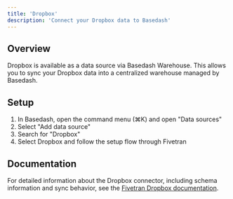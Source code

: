 ```yaml
---
title: 'Dropbox'
description: 'Connect your Dropbox data to Basedash'
---
```


## Overview

Dropbox is available as a data source via Basedash Warehouse. This allows you to sync your Dropbox data into a centralized warehouse managed by Basedash.

## Setup

1. In Basedash, open the command menu (⌘K) and open "Data sources"
2. Select "Add data source"
3. Search for "Dropbox"
4. Select Dropbox and follow the setup flow through Fivetran

## Documentation

For detailed information about the Dropbox connector, including schema information and sync behavior, see the [Fivetran Dropbox documentation](https://fivetran.com/docs/connectors/files/dropbox).
